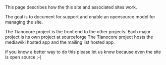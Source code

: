 {{project-summary|sum= fornt end web site|cat=mediawiki |lic=n/a|own=michaelkrau, exprexxo |docs=http://sourceforge.net/projects/tianocore/files/ |dev=http://sourceforge.net/projects/tianocore/develop}}

This page describes how the this site and associated sites work.

The goal is to document for support and enable an opensource model for managing the site.

The Tianocore project is the front end to the other projects.  Each major project is its own project at sourceforge
The Tianocore project hosts the mediawiki hosted app and the mailing list hosted app. 

if you know a better way to do this please let us know because even the site is open source  ;-)

<!-- [[Category:Main]] -->